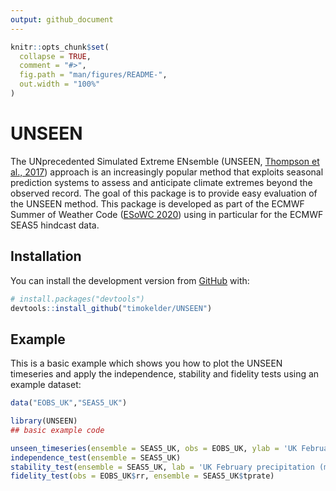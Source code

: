 ```yaml
---
output: github_document
---
```


<!-- README.md is generated from README.Rmd. Please edit that file -->

```r
knitr::opts_chunk$set(
  collapse = TRUE,
  comment = "#>",
  fig.path = "man/figures/README-",
  out.width = "100%"
)
```

# UNSEEN

<!-- badges: start -->
<!-- badges: end -->

The UNprecedented Simulated Extreme ENsemble (UNSEEN, [Thompson et al., 2017](https://www.nature.com/articles/s41467-017-00275-3)) approach is an increasingly popular method that exploits seasonal prediction systems to assess and anticipate climate extremes beyond the observed record. The goal of this package is to provide easy evaluation of the UNSEEN method. This package is developed as part of the ECMWF Summer of Weather Code ([ESoWC 2020](https://github.com/esowc/UNSEEN-open)) using in particular for the ECMWF SEAS5 hindcast data.

## Installation

<!-- You can install the released version of UNSEEN from [CRAN](https://CRAN.R-project.org) with: -->

<!-- ``` r -->
<!-- install.packages("UNSEEN") -->
<!-- ``` -->

You can install the development version from [GitHub](https://github.com/) with:

``` r
# install.packages("devtools")
devtools::install_github("timokelder/UNSEEN")
```
## Example

This is a basic example which shows you how to plot the UNSEEN timeseries and apply the independence, stability and fidelity tests using an example dataset:

```r
data("EOBS_UK","SEAS5_UK")
```


```r
library(UNSEEN)
## basic example code

unseen_timeseries(ensemble = SEAS5_UK, obs = EOBS_UK, ylab = 'UK February precipitation (mm/d)')
independence_test(ensemble = SEAS5_UK)
stability_test(ensemble = SEAS5_UK, lab = 'UK February precipitation (mm/d)')
fidelity_test(obs = EOBS_UK$rr, ensemble = SEAS5_UK$tprate)
```

